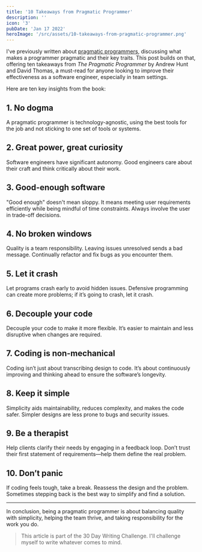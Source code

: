 ```yaml
---
title: '10 Takeaways from Pragmatic Programmer'
description: ''
icon: '3'
pubDate: 'Jan 17 2022'
heroImage: '/src/assets/10-takeaways-from-pragmatic-programmer.png'
---
```


I've previously written about [pragmatic programmers](/blog/what-makes-pragmatic-devs/), discussing what makes a programmer pragmatic and their key traits. This post builds on that, offering ten takeaways from *The Pragmatic Programmer* by Andrew Hunt and David Thomas, a must-read for anyone looking to improve their effectiveness as a software engineer, especially in team settings.

Here are ten key insights from the book:

## 1. No dogma

A pragmatic programmer is technology-agnostic, using the best tools for the job and not sticking to one set of tools or systems.

## 2. Great power, great curiosity

Software engineers have significant autonomy. Good engineers care about their craft and think critically about their work.

## 3. Good-enough software

"Good enough" doesn't mean sloppy. It means meeting user requirements efficiently while being mindful of time constraints. Always involve the user in trade-off decisions.

## 4. No broken windows

Quality is a team responsibility. Leaving issues unresolved sends a bad message. Continually refactor and fix bugs as you encounter them.

## 5. Let it crash

Let programs crash early to avoid hidden issues. Defensive programming can create more problems; if it’s going to crash, let it crash.

## 6. Decouple your code

Decouple your code to make it more flexible. It’s easier to maintain and less disruptive when changes are required.

## 7. Coding is non-mechanical

Coding isn’t just about transcribing design to code. It’s about continuously improving and thinking ahead to ensure the software’s longevity.

## 8. Keep it simple

Simplicity aids maintainability, reduces complexity, and makes the code safer. Simpler designs are less prone to bugs and security issues.

## 9. Be a therapist

Help clients clarify their needs by engaging in a feedback loop. Don’t trust their first statement of requirements—help them define the real problem.

## 10. Don’t panic

If coding feels tough, take a break. Reassess the design and the problem. Sometimes stepping back is the best way to simplify and find a solution.

---

In conclusion, being a pragmatic programmer is about balancing quality with simplicity, helping the team thrive, and taking responsibility for the work you do.

> This article is part of the 30 Day Writing Challenge. I'll challenge myself to write whatever comes to mind.
